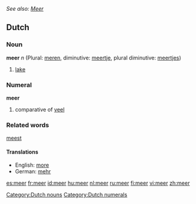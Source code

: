 ''See also: [[Meer]]''
==Dutch==
=== Noun ===
'''meer''' ''n'' (Plural: [[meren]], diminutive: [[meertje]], plural diminutive: [[meertjes]])

# [[lake]]

=== Numeral ===
'''meer'''

#comparative of [[veel]]

=== Related words ===
[[meest]]

==== Translations ====
*English: [[more]]
*German: [[mehr]]

[[Category:Dutch nouns]]
[[Category:Dutch numerals]]

[[es:meer]]
[[fr:meer]]
[[id:meer]]
[[hu:meer]]
[[nl:meer]]
[[ru:meer]]
[[fi:meer]]
[[vi:meer]]
[[zh:meer]]